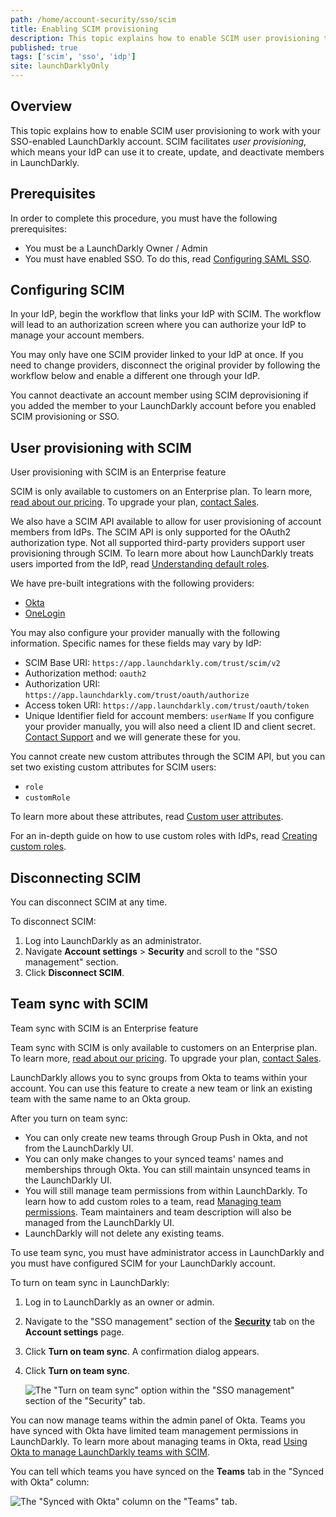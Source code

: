 ```yaml
---
path: /home/account-security/sso/scim
title: Enabling SCIM provisioning
description: This topic explains how to enable SCIM user provisioning to work with your SSO-enabled LaunchDarkly account.
published: true
tags: ['scim', 'sso', 'idp']
site: launchDarklyOnly
---
```


## Overview

This topic explains how to enable SCIM user provisioning to work with your SSO-enabled LaunchDarkly account. SCIM facilitates _user provisioning_, which means your IdP can use it to create, update, and deactivate members in LaunchDarkly.

## Prerequisites

In order to complete this procedure, you must have the following prerequisites:

* You must be a LaunchDarkly Owner / Admin
* You must have enabled SSO. To do this, read [Configuring SAML SSO](/home/account-security/sso/saml).

## Configuring SCIM

In your IdP, begin the workflow that links your IdP with SCIM. The workflow will lead to an authorization screen where you can authorize your IdP to manage your account members.

You may only have one SCIM provider linked to your IdP at once. If you need to change providers, disconnect the original provider by following the workflow below and enable a different one through your IdP.

You cannot deactivate an account member using SCIM deprovisioning if you added the member to your LaunchDarkly account before you enabled SCIM provisioning or SSO.

## User provisioning with SCIM

<Callout intent="primary">
<CalloutTitle>User provisioning with SCIM is an Enterprise feature</CalloutTitle>
<CalloutDescription>

SCIM is only available to customers on an Enterprise plan. To learn more, [read about our pricing](https://launchdarkly.com/pricing/). To upgrade your plan, [contact Sales](https://launchdarkly.com/contact-sales/).

</CalloutDescription>
</Callout>

We also have a SCIM API available to allow for user provisioning of account members from IdPs. The SCIM API is only supported for the OAuth2 authorization type. Not all supported third-party providers support user provisioning through SCIM. To learn more about how LaunchDarkly treats users imported from the IdP, read [Understanding default roles](/home/account-security/sso#understanding-default-roles).

We have pre-built integrations with the following providers:

* [Okta](/home/account-security/okta)
* [OneLogin](/home/account-security/onelogin)

You may also configure your provider manually with the following information. Specific names for these fields may vary by IdP:

- SCIM Base URI: `https://app.launchdarkly.com/trust/scim/v2`
- Authorization method: `oauth2`
- Authorization URI: `https://app.launchdarkly.com/trust/oauth/authorize`
- Access token URI: `https://app.launchdarkly.com/trust/oauth/token`
- Unique Identifier field for account members: `userName`
  If you configure your provider manually, you will also need a client ID and client secret. [Contact Support](https://support.launchdarkly.com/hc/en-us/requests/new) and we will generate these for you.

You cannot create new custom attributes through the SCIM API, but you can set two existing custom attributes for SCIM users:

* `role`
* `customRole`

To learn more about these attributes, read [Custom user attributes](/home/users/custom-attributes).

For an in-depth guide on how to use custom roles with IdPs, read [Creating custom roles](/guides/teams-roles/custom-roles).

## Disconnecting SCIM

You can disconnect SCIM at any time.

To disconnect SCIM:

1. Log into LaunchDarkly as an administrator.
2. Navigate **Account settings** > **Security** and scroll to the "SSO management" section.
3. Click **Disconnect SCIM**.

## Team sync with SCIM

<Callout intent="primary">
<CalloutTitle>Team sync with SCIM is an Enterprise feature</CalloutTitle>
<CalloutDescription>

Team sync with SCIM is only available to customers on an Enterprise plan. To learn more, [read about our pricing](https://launchdarkly.com/pricing/). To upgrade your plan, [contact Sales](https://launchdarkly.com/contact-sales/).

</CalloutDescription>
</Callout>

LaunchDarkly allows you to sync groups from Okta to teams within your account. You can use this feature to create a new team or link an existing team with the same name to an Okta group.

After you turn on team sync:
* You can only create new teams through Group Push in Okta, and not from the LaunchDarkly UI.
* You can only make changes to your synced teams' names and memberships through Okta. You can still maintain unsynced teams in the LaunchDarkly UI.
* You will still manage team permissions from within LaunchDarkly. To learn how to add custom roles to a team, read [Managing team permissions](/home/teams/managing#managing-team-permissions). Team maintainers and team description will also be managed from the LaunchDarkly UI.
* LaunchDarkly will not delete any existing teams.

To use team sync, you must have administrator access in LaunchDarkly and you must have configured SCIM for your LaunchDarkly account.

To turn on team sync in LaunchDarkly:

1. Log in to LaunchDarkly as an owner or admin.
2. Navigate to the "SSO management" section of the [**Security**](https://app.launchdarkly.com/settings/security) tab on the **Account settings** page.

3. Click **Turn on team sync**. A confirmation dialog appears.
4. Click **Turn on team sync**.

   ![The "Turn on team sync" option within the "SSO management" section of the "Security" tab.](settings-security-turn-on-team-sync.png)

You can now manage teams within the admin panel of Okta. Teams you have synced with Okta have limited team management permissions in LaunchDarkly. To learn more about managing teams in Okta, read [Using Okta to manage LaunchDarkly teams with SCIM](/home/account-security/okta#using-okta-to-manage-launchdarkly-teams-with-scim).

You can tell which teams you have synced on the **Teams** tab in the "Synced with Okta" column:

![The "Synced with Okta" column on the "Teams" tab.](teams-synced-with-idp.png)